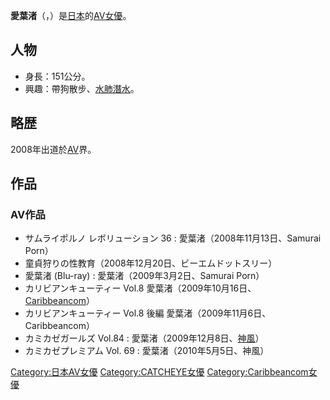 {{BLP unsourced|time=2022-02-11T23:38:28+00:00}}
{{AV女優|
|モデル名=愛葉 渚
|ふりがな=あいば なぎさ
|画像ファイル=
|別名=愛場渚<br>佐々木怜
|愛称=
|生年=1985
|生月=
|生日=
|出身地={{JPN}}
|血液型=
|時点=
|身長=151
|体重=
|バスト=82
|ウエスト=58
|ヒップ=85
|カップ=
|股下=
|靴=22.5
|身体備考=
|ジャンル=[[色情片|色情片]]
|AV出演期間=2008年
|活動備考=
|他の活動= 
|その他=
}}
{{japanese|japanese=愛葉 渚|kana=あいば なぎさ|romaji=Aiba Nagisa}}
'''愛葉渚'''（{{lang-ja|あいば なぎさ}}，{{bd|1985年||}}）是[[日本|日本]]的[[AV女優|AV女優]]。

== 人物 ==
* 身長：151公分。
* 興趣：帶狗散步、[[水肺潛水|水肺潛水]]。

== 略歴 ==
2008年出道於[[AV|AV]]界。

== 作品 == 
=== AV作品 ===
* サムライポルノ レボリューション 36 : 愛葉渚（2008年11月13日、Samurai Porn）
* 童貞狩りの性教育（2008年12月20日、ビーエムドットスリー）
* 愛葉渚 (Blu-ray) : 愛葉渚（2009年3月2日、Samurai Porn）
* カリビアンキューティー Vol.8 愛葉渚（2009年10月16日、[[Caribbeancom|Caribbeancom]]）
* カリビアンキューティー Vol.8 後編 愛葉渚（2009年11月6日、Caribbeancom）
* カミカゼガールズ Vol.84 : 愛葉渚（2009年12月8日、[[神風|神風]]）
* カミカゼプレミアム Vol. 69 : 愛葉渚（2010年5月5日、神風）



{{DEFAULTSORT:Aiba Nagisa}}
[[Category:日本AV女優|Category:日本AV女優]]
[[Category:CATCHEYE女優|Category:CATCHEYE女優]]
[[Category:Caribbeancom女優|Category:Caribbeancom女優]]


{{Pornstar-stub}}